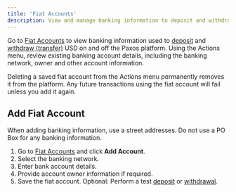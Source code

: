 ```yaml
---
title: 'Fiat Accounts'
description: View and manage banking information to deposit and withdrawal USD.
---
```



Go to [Fiat Accounts](https://dashboard.paxos.com/dashboard/fiat-accounts) to view banking information used to [deposit](/dashboard/deposit) and [withdraw (transfer)](/dashboard/transfer) USD on and off the Paxos platform.
Using the Actions menu, review existing banking account details, including the banking network, owner and other account information.

Deleting a saved fiat account from the Actions menu permanently removes it from the platform.
Any future transactions using the fiat account will fail unless you add it again.

## Add Fiat Account

When adding banking information, use a street addresses.
Do not use a PO Box for any banking information.

1. Go to [Fiat Accounts](https://dashboard.paxos.com/dashboard/fiat-accounts) and click **Add Account**.
1. Select the banking network.
1. Enter bank account details.
1. Provide account owner information if required.
1. Save the fiat account. Optional: Perform a test [deposit](/dashboard/deposit) or [withdrawal](/dashboard/transfer).
